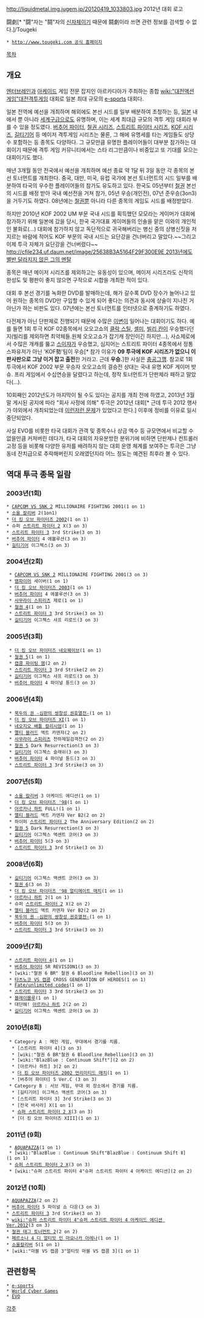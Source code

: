 http://liquidmetal.img.jugem.jp/20120419_1033803.jpg
2012년 대회 로고

闘劇[* "闘"자는 "鬪"자의 [[신자체]]이기 때문에 鬪劇이라 쓰면 관련 정보를 검색할 수 없다.]/Tougeki

 * [[http://www.tougeki.com 공식 홈페이지]]

[[목차]]
== 개요 ==
[[엔터브레인]]과 [[아케이드]] 게임 전문 잡지인 아르카디아가 주최하는 종합 [[wiki:"대전액션게임"대전격투게임]] 대회로 일본 최대 규모의 [[e-sports]] 대회다.

일본 전역에 예선을 개최하며 해외에도 본선 시드를 일부 배분하여 초청하는 등, [[일본]] 내에서 뿐 아니라 [[세계구]]급으로도 유명하며, 이는 세계 최대급 규모의 격투 게임 대회라 부를 수 있을 정도였다. [[버추어 파이터]], [[철권 시리즈]], [[스트리트 파이터 시리즈]], [[KOF 시리즈]], [[길티기어]] 등 메이저 격투게임 시리즈는 물론, 그 해에 유명세를 타는 게임들도 상당수 포함하는 등 종목도 다양하다. 그 규모만큼 유명한 플레이어들이 대부분 참가하는 대회이기 때문에 격투 게임 커뮤니티에서는 스타 리그만큼이나 비중있고 또 기대를 모으는 대회이기도 했다.

매년 3개월 동안 전국에서 예선을 개최하며 예선 종료 약 1달 뒤 3일 동안 각 종목의 본선 토너먼트를 개최한다. 중국, 대만, 미국, 유럽 국가에 본선 토너먼트의 시드 일부를 배분하여 타국의 우수한 플레이어들의 참가도 유도하고 있다. 한국도 05년부터 [[철권]] 본선의 시드를 배정 받아 국내 예선전을 거쳐 참가, 05년 우승(개인전), 07년 준우승(3on3)을 거두기도 하였다. 08년에는 [[철권]]뿐 아니라 다른 종목의 게임도 시드를 배정받았다.

하지만 2010년 KOF 2002 UM 부문 국내 시드를 획득했던 모모라는 게이머가 대회에 참가하기 위해 일본에 갔을 당시, 한국 국가대표 게이머들의 인솔을 맡은 이와의 개인적인 불화로(...) 대회에 참가하지 않고 독단적으로 귀국해버리는 병신 중의 상병신짓을 저지르는 바람에 적어도 KOF 부문의 국내 시드는 요단강을 건너버리고 말았다.~~그리고 이제 투극 자체가 요단강을 건너버렸다~~ [[http://cfile234.uf.daum.net/image/25638B3A5164F29F300E9E 2013년에도 별반 달라지지 않은 그의 멘탈]]

종목은 매년 메이저 시리즈를 제외하고는 유동성이 있으며, 메이저 시리즈라도 신작의 완성도 및 평판이 좋지 않으면 구작으로 시합을 개최한 적이 있다.

대회 후 본선 경기를 녹화한 DVD를 발매하는데, 해가 갈수록 DVD 장수가 늘어나고 있어 원하는 종목의 DVD만 구입할 수 있게 되어 좋다는 의견과 동시에 상술이 지나친 거 아닌가 하는 비판도 있다. 07년에는 본선 토너먼트를 인터넷으로 중계하기도 하였다.

다전제가 아닌 단판제로 진행되기 때문에 수많은 [[이변]]이 일어나는 대회이기도 하다. 예를 들면 1회 투극 KOF 02종목에서 오오고쇼의 [[클락 스틸]], [[셸미]], [[빌리 칸]]이 우승했다던지(빌리를 제외하면 최약체들.원체 오오고쇼가 잡기캐 장인이긴 하지만...), 사쇼제로에서 수많은 개캐를 뚫고 [[스이쟈]]가 우승했고, 심지어는 스트리트 파이터 4종목에서 정통 스파유저가 아닌 'KOF勢'팀이 우승[* 참가 이유가 '''09 투극에 KOF 시리즈가 없으니 이판사판으로 그냥 이거 잡고 출전'''한 거라고. 근데 '''우승.''']한 사실은 [[충공그깽]].
참고로 1회 투극에서 KOF 2002 부문 우승자 오오고쇼의 결승전 상대는 국내 유명 KOF 게이머 밧슈. 프리 게임에서 수십연승을 달렸다고 하는데, 정작 토너먼트가 단판제라 패하고 말았다(…).

10회째인 2012년도가 마지막이 될 수도 있다는 공지를 개최 전에 하였고, 2013년 3월 말 게시된 공지에 따라 "회사 사정에 의해" 투극은 2012년 대회[* 근데 투극 2012 행사가 야외에서 개최되었는데 [http://michaelsan.livedoor.biz/archives/51734109.html 이런저런 문제]가 있었다고 한다.] 이후에 정비를 이유로 일시 중단되었다.

사실 EVO를 비롯한 타국 대회가 관객 및 종목수나 상금 액수 등 규모면에서 비교할 수 없을만큼 커져버린 데다가, 타국 대회의 자유분방한 분위기에 비하면 단판제나 컨트롤러 고정 등을 비롯해 다양한 유저를 배려하지 않는 대회 운영 체계를 보여주는 투극은 그냥 동네 잔치급으로 추락해버린지 오래였던지라 어느 정도는 예견된 최후라 볼 수 있다.
== 역대 투극 종목 일람 ==
=== 2003년(1회) ===
 * [[CAPCOM VS SNK 2]] MILLIONAIRE FIGHTING 2001(1 on 1)
 * [[소울 칼리버]] 2(1on1)
 * [[더 킹 오브 파이터즈 2002]](1 on 1)
 * 슈퍼 [[스트리트 파이터 2]] X(3 on 3)
 * [[스트리트 파이터 3]] 3rd Strike(3 on 3)
 * [[버추어 파이터]] 4 에볼루션(3 on 3)
 * [[길티기어]] 이그젝스(3 on 3)
=== 2004년(2회) ===
  * [[CAPCOM VS SNK 2]] MILLIONAIRE FIGHTING 2001(3 on 3)
  * [[뱀파이어]] 세이버(1 on 1)
  * [[더 킹 오브 파이터즈 2003]](1 on 1)
  * [[버추어 파이터]] 4 에볼루션(3 on 3)
  * [[사무라이 스피리츠]] 제로(1 on 1)
  * [[철권 4]](1 on 1)
  * [[스트리트 파이터 3]] 3rd Strike(3 on 3)
  * [[길티기어]] 이그젝스 샤프 리로드(3 on 3)
=== 2005년(3회) ===
  * [[더 킹 오브 파이터즈 네오웨이브]](1 on 1)
  * [[철권 5]](1 on 1)
  * [[캡콤 파이팅 잼]](2 on 2)
  * [[스트리트 파이터 3]] 3rd Strike(2 on 2)
  * [[길티기어]] 이그젝스 샤프 리로드(3 on 3)
  * [[버추어 파이터]] 4 파이널 튠드(3 on 3)
=== 2006년(4회) ===
  * [[북두의 권 -심판의 쌍창성 권호열전-]](1 on 1)
  * [[더 킹 오브 파이터즈 XI]](1 on 1)
  * [[네오지오 배틀 컬리시엄]](1 on 1)
  * [[멜티 블러드]] 액트 카덴쟈(2 on 2)
  * [[사무라이 스피리츠]] 천하제일검객전(2 on 2)
  * [[철권 5]] Dark Resurrection(3 on 3)
  * [[길티기어]] 이그젝스 슬래쉬(3 on 3)
  * [[버추어 파이터]] 4 파이널 튠드(3 on 3)
  * [[스트리트 파이터 3]] 3rd Strike(3 on 3)
=== 2007년(5회) ===
  * [[소울 칼리버]] 3 아케이드 에디션(1 on 1)
  * [[더 킹 오브 파이터즈 '98]](1 on 1)
  * [[아르카나 하트]] FULL!(1 on 1)
  * [[멜티 블러드]] 액트 카덴쟈 Ver B2(2 on 2)
  * 하이퍼 [[스트리트 파이터 2]] The Anniversary Edition(2 on 2)
  * [[철권 5]] Dark Resurrection(3 on 3)
  * [[길티기어]] 이그젝스 액센트 코어(3 on 3)
  * [[버추어 파이터]] 5(3 on 3)
  * [[스트리트 파이터 3]] 3rd Strike(3 on 3)
=== 2008년(6회) ===
  * [[길티기어]] 이그젝스 액센트 코어(3 on 3)
  * [[철권 6]](3 on 3)
  * [[더 킹 오브 파이터즈 '98 얼티메이트 매치]](1 on 1)
  * [[아르카나 하트]] 2(1 on 1)
  * 슈퍼 [[스트리트 파이터 2]] X(2 on 2)
  * [[멜티 블러드]] 액트 카덴쟈 Ver B2(2 on 2)
  * [[북두의 권 -심판의 쌍창성 권호열전-]](1 on 1)
  * [[버추어 파이터]] 5(3 on 3)
  * [[스트리트 파이터 3]] 3rd Strike(3 on 3)
=== 2009년(7회) ===
  * [[스트리트 파이터 4]](1 on 1)
  * [[버추어 파이터]] 5R REVISION1(3 on 3)
  * [wiki:"철권 6 BR" 철권 6 Bloodline Rebellion](3 on 3)
  * [[타츠노코 VS 캡콤]] CROSS GENERATION OF HEROES(1 on 1)
  * [[Fate/unlimited codes]](1 on 1)
  * [[스트리트 파이터]] 3 3rd Strike(3 on 3)
  * [[블레이블루]](1 on 1)
  * 대단해! [[아르카나 하트]] 2(2 on 2)
  * [[길티기어]] 이그젝스 액센트 코어(3 on 3)
=== 2010년(8회) ===
  * Category A : 메인 게임, 무대에서 경기를 치름.
   * [스트리트 파이터 4](3 on 3)
   * [wiki:"철권 6 BR"철권 6 Bloodline Rebellion](3 on 3)
   * [wiki:"BlazBlue : Continuum Shift"](2 on 2)
   * [아르카나 하트] 3(2 on 2)
   * [[더 킹 오브 파이터즈 2002 언리미티드 매치]](1 on 1)
   * [버추어 파이터] 5 Ver.C (3 on 3)
  * Category B : 서브 게임, 무대 외 장소에서 경기를 치름.
   * [길티기어] 이그젝스 액센트 코어(3 on 3)
   * [스트리트 파이터 3] 3rd Strike(3 on 3)
   * [전국 바사라] X(1 on 1)
   * [[슈퍼 스트리트 파이터 2 X]](3 on 3)
   * [더 킹 오브 파이터즈 XIII](1 on 1)
=== 2011년 (9회) ===
  * [[AQUAPAZZA]](1 on 1)
  * [wiki:"BlazBlue : Continuum Shift"BlazBlue : Continuum Shift Ⅱ](1 on 1)
  * [[슈퍼 스트리트 파이터 2 X]](3 on 3)
  * [wiki:"슈퍼 스트리트 파이터 4"슈퍼 스트리트 파이터 4 아케이드 에디션](2 on 2)
=== 2012년 (10회) ===
 * [[AQUAPAZZA]](2 on 2)
 * [[버추어 파이터]] 5 파이널 쇼 다운(3 on 3)
 * [[스트리트 파이터 3]] 3rd Strike(3 on 3) 
 * [[wiki:"슈퍼 스트리트 파이터 4"슈퍼 스트리트 파이터 4 아케이드 에디션 Ver.2012]](3 on 3)
 * [[철권 태그 토너먼트 2]](2 on 2)
 * [[페르소나 4 디 얼티밋 인 마요나카 아레나]](1 on 1)
 * [[소울칼리버]] 5(1 on 1)
 * [wiki:"마블 VS 캡콤 3"얼티밋 마블 VS 캡콤 3](1 on 1)
== 관련항목 ==
 * [[e-sports]]
 * [[World Cyber Games]]
 * [[EVO]]
[[각주]]
